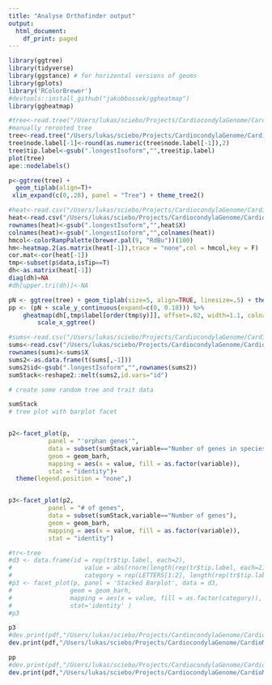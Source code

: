 ```yaml
---
title: "Analyse Orthofinder output"
output:
  html_document:
    df_print: paged
---
```



```r
library(ggtree)
library(tidyverse)
library(ggstance) # for horizontal versions of geoms
library(gplots)
library('RColorBrewer')
#devtools::install_github("jakobbossek/ggheatmap")
library(ggheatmap)
```

```r
#tree<-read.tree("/Users/lukas/sciebo/Projects/CardiocondylaGenome/CardioMinION/analyses/comparativeGenomics/Results_Sep18/Species_Tree/SpeciesTree_rooted.txt")
#manually rerooted tree
tree<-read.tree("/Users/lukas/sciebo/Projects/CardiocondylaGenome/CardioMinION/analyses/comparativeGenomics/Cobs.phylogeny.rerooted2.tre")
tree$node.label[-1]<-round(as.numeric(tree$node.label[-1]),2)
tree$tip.label<-gsub(".longestIsoform","",tree$tip.label)
plot(tree)
ape::nodelabels()

p<-ggtree(tree) + 
  geom_tiplab(align=T)+
 xlim_expand(c(0,.28), panel = "Tree") + theme_tree2()

```


```r
#heat<-read.csv("/Users/lukas/sciebo/Projects/CardiocondylaGenome/CardioMinION/analyses/comparativeGenomics/Results_Sep18/Comparative_Genomics_Statistics/OrthologuesStats_one-to-one.tsv",sep="\t")
heat<-read.csv("/Users/lukas/sciebo/Projects/CardiocondylaGenome/CardioMinION/analyses/comparativeGenomics/Results_Sep21/Comparative_Genomics_Statistics/OrthologuesStats_one-to-one.tsv",sep="\t")
rownames(heat)<-gsub(".longestIsoform","",heat$X)
colnames(heat)<-gsub(".longestIsoform","",colnames(heat))
hmcol<-colorRampPalette(brewer.pal(9, "RdBu"))(100)
hm<-heatmap.2(as.matrix(heat[-1]),trace = "none",col = hmcol,key = F)
cor.mat<-cor(heat[-1])
tmp<-subset(p$data,isTip==T)
dh<-as.matrix(heat[-1])
diag(dh)=NA
#dh[upper.tri(dh)]<-NA
```

```r


pN <- ggtree(tree) + geom_tiplab(size=5, align=TRUE, linesize=.5) + theme_tree2()
pp <- (pN + scale_y_continuous(expand=c(0, 0.18))) %>%
    gheatmap(dh[,tmp$label[order(tmp$y)]], offset=.02, width=1.1, colnames=T,low="steelblue",high="red",legend_title = "one-to-one orthologs")%>%
        scale_x_ggtree()

```


```r

#sums<-read.csv("/Users/lukas/sciebo/Projects/CardiocondylaGenome/CardioMinION/analyses/comparativeGenomics/Results_Sep18/Comparative_Genomics_Statistics/Statistics_PerSpecies.tsv",sep="\t",nrows = 10)
sums<-read.csv("/Users/lukas/sciebo/Projects/CardiocondylaGenome/CardioMinION/analyses/comparativeGenomics/Results_Sep21/Comparative_Genomics_Statistics/Statistics_PerSpecies.tsv",sep="\t",nrows = 10)
rownames(sums)<-sums$X
sums2<-as.data.frame(t(sums[,-1]))
sums2$id<-gsub(".longestIsoform","",rownames(sums2))
sumStack<-reshape2::melt(sums2,id.vars="id")


```

```r
# create some random tree and trait data

sumStack
# tree plot with barplot facet


p2<-facet_plot(p,
           panel = "'orphan genes'",
           data = subset(sumStack,variable=="Number of genes in species-specific orthogroups"),
           geom = geom_barh,
           mapping = aes(x = value, fill = as.factor(variable)),
           stat = "identity")+
  theme(legend.position = "none",)


p3<-facet_plot(p2,
           panel = "# of genes",
           data = subset(sumStack,variable=="Number of genes"),
           geom = geom_barh,
           mapping = aes(x = value, fill = as.factor(variable)),
           stat = "identity")


```
```r

#tr<-tree
#d3 <- data.frame(id = rep(tr$tip.label, each=2),
#                    value = abs(rnorm(length(rep(tr$tip.label, each=2)), mean=100, sd=50)),
#                    category = rep(LETTERS[1:2], length(rep(tr$tip.label, each=2))))
#p3 <- facet_plot(p, panel = 'Stacked Barplot', data = d3, 
#                geom = geom_barh, 
#                mapping = aes(x = value, fill = as.factor(category)), 
#                stat='identity' ) 
#p3
```
```r
p3
#dev.print(pdf,"/Users/lukas/sciebo/Projects/CardiocondylaGenome/CardioMinION/analyses/comparativeGenomics/Results_Sep18/orthofinder1.pdf",width=8,height=5)
dev.print(pdf,"/Users/lukas/sciebo/Projects/CardiocondylaGenome/CardioMinION/analyses/comparativeGenomics/Results_Sep21/orthofinder1.pdf",width=8,height=5)
```
```r
pp
#dev.print(pdf,"/Users/lukas/sciebo/Projects/CardiocondylaGenome/CardioMinION/analyses/comparativeGenomics/Results_Sep18/orthofinder2.pdf",width=12,height=5)
dev.print(pdf,"/Users/lukas/sciebo/Projects/CardiocondylaGenome/CardioMinION/analyses/comparativeGenomics/Results_Sep21/orthofinder2.pdf",width=12,height=5)
```

